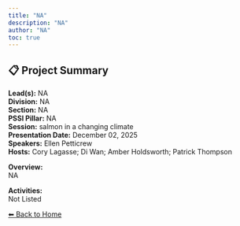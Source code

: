 ```yaml
---
title: "NA"
description: "NA"
author: "NA"
toc: true
---
```


## 📋 Project Summary

**Lead(s):** NA  
**Division:** NA  
**Section:** NA  
**PSSI Pillar:** NA  
**Session:** salmon in a changing climate  
**Presentation Date:** December 02, 2025  
**Speakers:** Ellen Petticrew  
**Hosts:** Cory Lagasse; Di Wan; Amber Holdsworth; Patrick Thompson  

**Overview:**  
NA   

**Activities:**  
Not Listed

[⬅ Back to Home](../index.qmd)
